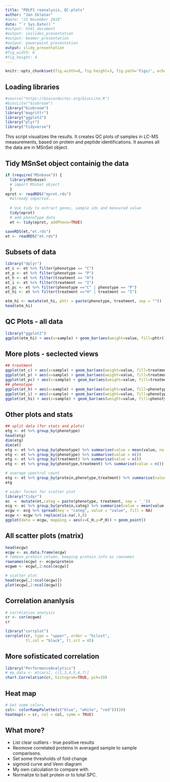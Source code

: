 ```yaml
---
title: "PDLP1 reanalysis, QC-plots"
author: "Jan Sklenar"
#date: "25 November 2018"
date: "`r Sys.Date()`"
#output: html_document
#output: ioslides_presentation
#output: beamer_presentation
#output: powerpoint_presentation
output: slidy_presentation
#fig_width: 6 
#fig_height: 4 
---
```


```r
knitr::opts_chunk$set(fig.width=8, fig.height=3, fig.path='Figs/', echo=TRUE, warning=FALSE, message=FALSE)
```

## Loading libraries
```R
#source("https://bioconductor.org/biocLite.R")
#biocLite("biobroom")
library("biobroom")
library("magrittr")
library("ggplot2")
library("plyr")
library("tidyverse")
```
This script visualizes the results. It creates QC plots of samples in LC-MS measurements, based on protein and peptide identifications. It asumes all the data are in MSnSet object.

## Tidy MSnSet object containig the data
```R

if (require("MSnbase")) {
  library(MSnbase)
  # import MSnSet object
  }
eprot <- readRDS("eprot.rds")
  #already imported...
  
  # Use tidy to extract genes, sample ids and measured value
  tidy(eprot)
  # add phenoType data
  et <- tidy(eprot, addPheno=TRUE)

saveRDS(et,"et.rds")
et <- readRDS("et.rds")
```

## Subsets of data
```R
library("dplyr")
et_c <- et %>% filter(phenotype == "C")
et_p <- et %>% filter(phenotype == "P")
et_h <- et %>% filter(treatment == "H")
et_i <- et %>% filter(treatment == "I")
et_pc <- et %>% filter(phenotype =="C" | phenotype == "P")
et_hi <- et %>% filter(treatment =="H" | treatment == "I")

etm_hi <- mutate(et_hi, phtr = paste(phenotype, treatment, sep = ""))
head(etm_hi)
```

## QC Plots - all data
```R
library("ggplot2")
ggplot(etm_hi) + aes(x=sample) + geom_bar(aes(weight=value, fill=phtr))
```

## More plots - seclected views
```R
## treatment
ggplot(et_c) + aes(x=sample) + geom_bar(aes(weight=value, fill=treatment))
ggplot(et_p) + aes(x=sample) + geom_bar(aes(weight=value, fill=treatment))
ggplot(et_pc) + aes(x=sample) + geom_bar(aes(weight=value, fill=treatment))
## phenotype
ggplot(et_h) + aes(x=sample) + geom_bar(aes(weight=value, fill=phenotype))
ggplot(et_i) + aes(x=sample) + geom_bar(aes(weight=value, fill=phenotype))
ggplot(et_hi) + aes(x=sample) + geom_bar(aes(weight=value, fill=phenotype))
```

## Other plots and stats

```R
## split data (for stats and plots)
etg <- et %>% group_by(phenotype)
head(etg)
dim(etg)
dim(et)
etg <- et %>% group_by(phenotype) %>% summarise(value = mean(value, na.rm = TRUE))
etg <- et %>% group_by(phenotype) %>% summarise(value = n())
etg <- et %>% group_by(treatment) %>% summarise(value = n())
etg <- et %>% group_by(phenotype,treatment) %>% summarise(value = n())

# average spectral count
etg <- et %>% group_by(protein,phenotype,treatment) %>% summarise(value = mean(value, na.rm = TRUE))
etg

# wider format for scatter plot
library("tidyr")
ec  =  mutate(et,categ = paste(phenotype, treatment, sep = '_'))
ecg <- ec %>% group_by(protein,categ) %>% summarise(value = mean(value, na.rm = TRUE))
ecgw <- ecg %>% spread(key = "categ", value = "value", fill = NA)
ecgw <- ecgw %>% replace(is.na(.),0)
ggplot(data = ecgw, mapping = aes(x=C_H,y=P_H)) + geom_point()
```

## All scatter plots (matrix)
```R
head(ecgw)
ecgw <- as.data.frame(ecgw)
# remove protein column, keeping protein info as rownames
rownames(ecgw) <- ecgw$protein
ecgwm <- ecgw[,2:ncol(ecgw)]

# scatter plot
head(ecgw[,2:ncol(ecgw)])
plot(ecgw[,2:ncol(ecgw)])
```

## Correlation ananlysis
```R
# correlation anatysis
cr <- cor(ecgwm)
cr

library("corrplot")
corrplot(cr, type = "upper", order = "hclust", 
         tl.col = "black", tl.srt = 45)
```

## More sofisticated correlation
```R
library("PerformanceAnalytics")
# my_data <- mtcars[, c(1,3,4,5,6,7)]
chart.Correlation(cr, histogram=TRUE, pch=19)
```

## Heat map
```R
# Get some colors
col<- colorRampPalette(c("blue", "white", "red"))(20)
heatmap(x = cr, col = col, symm = TRUE)
```

## What more?

- List clear outliers - true positive results
- Reomove correlated proteins in  averaged  sample to sample comparisons. 
- Set some thresholds of fold change 
- sigmoid curve and Venn diagram 
- My own calculation to compare with
- Normalize to bait protein or to total SPC.
